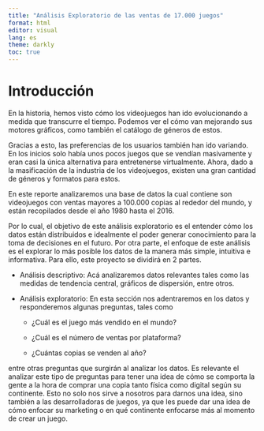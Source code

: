 ```yaml
---
title: "Análisis Exploratorio de las ventas de 17.000 juegos"
format: html
editor: visual
lang: es
theme: darkly
toc: true
---
```


# Introducción

En la historia, hemos visto cómo los videojuegos han ido evolucionando a medida que transcurre el tiempo. Podemos ver el cómo van mejorando sus motores gráficos, como también el catálogo de géneros de estos.

Gracias a esto, las preferencias de los usuarios también han ido variando. En los inicios solo había unos pocos juegos que se vendían masivamente y eran casi la única alternativa para entretenerse virtualmente. Ahora, dado a la masificación de la industria de los videojuegos, existen una gran cantidad de géneros y formatos para estos.

En este reporte analizaremos una base de datos la cual contiene son videojuegos con ventas mayores a 100.000 copias al rededor del mundo, y están recopilados desde el año 1980 hasta el 2016.

Por lo cual, el objetivo de este análisis exploratorio es el entender cómo los datos están distribuidos e idealmente el poder generar conocimiento para la toma de decisiones en el futuro. Por otra parte, el enfoque de este análisis es el explorar lo más posible los datos de la manera más simple, intuitiva e informativa. Para ello, este proyecto se dividirá en 2 partes.

-   Análisis descriptivo: Acá analizaremos datos relevantes tales como las medidas de tendencia central, gráficos de dispersión, entre otros.

-   Análisis exploratorio: En esta sección nos adentraremos en los datos y responderemos algunas preguntas, tales como

    -   ¿Cuál es el juego más vendido en el mundo?

    -   ¿Cuál es el número de ventas por plataforma?

    -   ¿Cuántas copias se venden al año?

entre otras preguntas que surgirán al analizar los datos. Es relevante el analizar este tipo de preguntas para tener una idea de cómo se comporta la gente a la hora de comprar una copia tanto física como digital según su continente. Esto no solo nos sirve a nosotros para darnos una idea, sino también a las desarrolladoras de juegos, ya que les puede dar una idea de cómo enfocar su marketing o en qué continente enfocarse más al momento de crear un juego.
